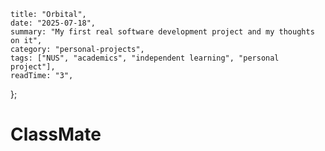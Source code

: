     title: "Orbital",
    date: "2025-07-18",
    summary: "My first real software development project and my thoughts on it",
    category: "personal-projects",
    tags: ["NUS", "academics", "independent learning", "personal project"],
    readTime: "3",
};

# ClassMate

